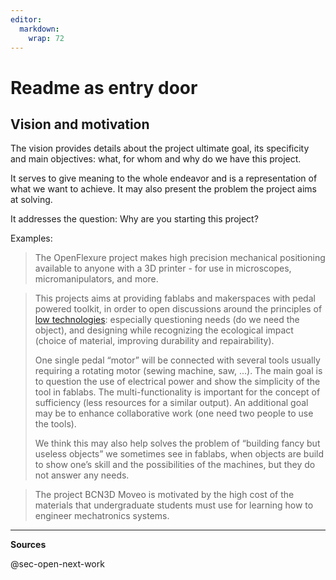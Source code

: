 ```yaml
---
editor: 
  markdown: 
    wrap: 72
---
```


# Readme as entry door

## Vision and motivation {#sec-vision-and-motivation}

The vision provides details about the project ultimate goal, its
specificity and main objectives: what, for whom and why do we have this
project.

It serves to give meaning to the whole endeavor and is a representation
of what we want to achieve. It may also present the problem the project
aims at solving.

It addresses the question: Why are you starting this project?

Examples:

> The OpenFlexure project makes high precision mechanical positioning
> available to anyone with a 3D printer - for use in microscopes,
> micromanipulators, and more.

> This projects aims at providing fablabs and makerspaces with pedal
> powered toolkit, in order to open discussions around the principles of
> [low technologies](https://en.wikipedia.org/wiki/Low_technology):
> especially questioning needs (do we need the object), and designing
> while recognizing the ecological impact (choice of material, improving
> durability and repairability).
>
> One single pedal "motor" will be connected with several tools usually
> requiring a rotating motor (sewing machine, saw, ...). The main goal
> is to question the use of electrical power and show the simplicity of
> the tool in fablabs. The multi-functionality is important for the
> concept of sufficiency (less resources for a similar output). An
> additional goal may be to enhance collaborative work (one need two
> people to use the tools).
>
> We think this may also help solves the problem of "building fancy but
> useless objects" we sometimes see in fablabs, when objects are build
> to show one's skill and the possibilities of the machines, but they do
> not answer any needs.

> The project BCN3D Moveo is motivated by the high cost of the materials
> that undergraduate students must use for learning how to engineer
> mechatronics systems.

------------------------------------------------------------------------

**Sources**

@sec-open-next-work
